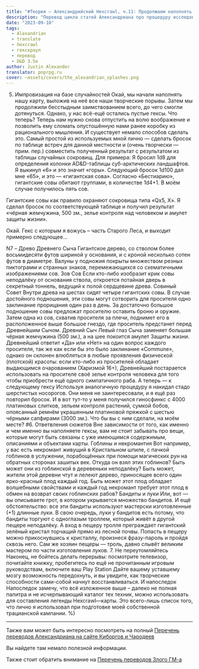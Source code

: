 ```yaml
---
title: "#Теория — Александрийский Hexcrawl, ч.11: Продолжаем наполнять гексы"
description: "Перевод цикла статей Александриана про процедуру исследования гексов в третьей редакции D&D #alexandrian #hexcrawl #dnd3e #translate"
date: "2023-09-18"
tags:
  - Alexandrian
  - translate
  - hexcrawl
  - гекскраул
  - перевод
  - D&D 3.5e
author: Justin Alexander
translator: pnprpg.ru
cover: ~assets/covers/the_alexandrian_splashes.png
---
```


5. Импровизация на базе случайностей
   Окай, мы начали наполнять нашу карту, выложив на неё все наши творческие порывы. Затем мы продолжили бесстыдным заимствованием всего, до чего смогли дотянуться. Однако, у нас всё-ещё остались пустые гексы. Что теперь? Теперь нам нужно снова отпустить на волю воображение и позволить ему сломать опустошённую нами ранее коробку из рационального мышления. И существует немало способов сделать это. Самый простой из используемых мной лично — сделать бросок по таблице встреч для данной местности и (очень творчески — прим. пер.) совместить полученный результат с результатом из таблицы случайных сокровищ.
   Для примера:
   Я бросил 1d8 для определения колонки AD&D-таблицы суб-арктических ландшафтов. Я выкинул «6» и это значит «горы».
   Следующий бросок 1d100 дал мне «65», и это — «гигантская сова». Согласно «Бестиарию», гигантские совы обитают группами, в количестве 1d4+1. В моём случае получилось пять сов.

Гигантские совы как правило охраняют сокровища типа «Qx5, X». Я сделал бросок по соответствующей таблице и получил результат «чёрная жемчужина, 500 зм., зелье контроля над человеком и амулет защиты жизни».

Окай. Гекс с которым я вожусь – часть Старого Леса, и выходит примерно следующее…

N7 – Древо Древнего Сыча
Гигантское дерево, со стволом более восьмидесяти футов шириной у основания, и с кроной несколько сотен футов в диаметре. Валуны у подножия покрыты множеством резных пиктограмм и странных знаков, перемежающихся со схематичными изображениями сов.
Зов Сов
Если кто-либо изобразит крик совы неподалёку от основания ствола, откроется потайная дверь в секретный тоннель, ведущий к полой сердцевине древа.
Совиный Совет
Внутри древа на шестах сидят четыре гигантских совы. В случае достойного подношения, эти совы могут сотворить для просителя одно заклинание прорицания один раз в день. За достаточно большое подношение совы предложат просителю оставить броню и оружие. Затем одна из сов, схватив просителя за плечи, поднимет его в расположенное выше большое гнездо, где проситель предстанет перед Древнейшим Сычом.
Древний Сыч
Левый глаз Сыча заменяет большая чёрная жемчужина (500 зм.), а на шее покоится амулет Защиты жизни. Древнейший ответит «Да» или «Нет» на один вопрос каждого просителя, так же как если бы это было заклинание «Commune», однако он склонен влюбляться в любые проявления физической (плотской) красоты: если кто-либо из просителей обладает выдающимся очарованием (Харизмой 16+), Древнейший постарается использовать на просителе своё зелье контроля человека для того чтобы приобрести ещё одного симпатичного раба.
А теперь — к следующему гексу
Используя аналогичную процедуру я накидал стадо шерстистых носорогов. Они меня не заинтересовали, и я ещё раз повторил бросок. И в вот тут-то у меня получился гиносфинкс с 4000 платиновых слитков, зельем контроля растений, сумкой бобов, опоясанный ремнём украшенным платиновой пряжкой с шестью чёрными сапфирами (3000 зм.). Что бы вы с ним сделали, на моём месте?
#6. Ответвления сюжетов
Вне зависимости от того, как именно и чем именно вы наполняете гексы, вам не стоит забывать про вещи, которые могут быть связаны с уже имеющимся содержимым, описаниями и объектами карты.
Гоблины и некромантия
Вот например, у вас есть некромант живущий в Кристальном шпиле, с пачкой гоблинов в услужении, порабощённых при помощи магических рун на обратных сторонах зашитых век. Откуда он взял этих гоблинов? Быть может они из гоблинской в деревеньки неподалёку? Быть может, жители этой деревни чтут и лелеют дерево, приносящее всего один ярко-красный плод каждый год. Быть может этот плод обладает волшебными свойствами и каждый год некромант требует этот плод в обмен на возврат своих гоблинских рабов?
Бандиты и луки
Или, вот — вы описываете грот, в котором укрывается множество бандитов. И ещё обстоятельство: все эти бандиты используют мастерски изготовленные (+1) длинные луки. В свою очередь, луки у бандитов есть потому, что бандиты торгуют с одноглазым троллем, который живёт в другой пещере неподалёку. А вход в пещеру тролля преграждает гигантский зелёный кристал торчащий прямо из лесной почвы. Попасть в пещеру можно прикоснувшись к кристаллу, произнеся фразу-пароль и пройдя сквозь него. Сам же хозяин пещеры — троль, давно слывёт великим мастером по части изготовления луков. 7. Не переутомляйтесь
Наконец, не бойтесь делать перерывы: посмотрите телевизор, почитайте книжку, пробегитесь по ещё не прочитанным игровым руководствам, включите ваш Play Station Дайте вашему уставшему мозгу возможность передохнуть, и вы увидите, как творческие способности сами-собой начнут восстанвливаться.
И напоследок
Напоследок замечу, что всё изложенное выше – далеко не полная палитра и не исчерпывающий каталог тех техник, можно использовать для составления легенды Hexcrawl—карты. Это всего-лишь список того, что лично я использовал при подготовке моей собственной трацианской кампании. %)

---

Также вам может быть интересно посмотреть на полный
[Перечень переводов Александриана на сайте Киборгов и Чародеев](/posts/translations/alexandrian-index)

Вы найдете там немало полезной информации.

Также стоит обратить внимание на [Перечень переводов Злого ГМ-а](/posts/translations/angrygm-index)
